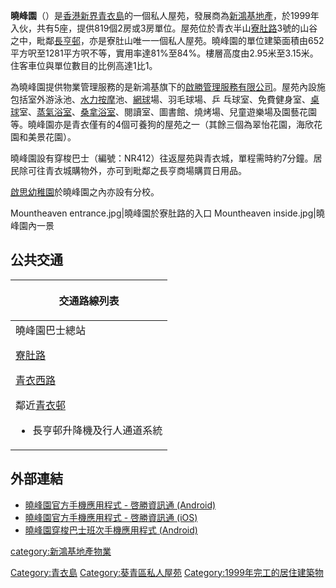 {{Infobox_housinghk
|name=曉峰園<br/>Mount Haven
|photo=Mount Haven.jpg
|phototitle=曉峰園
|address=新界青衣寮肚路3號
|developer=[[新鴻基地產|新鴻基地產]]
|use=住宅
|blocknumber= 5座 
|floornumber=第1座：29層<br/>第2,3座：25層<br/>第5座：20層<br/>第6座：18層
|yearofcompletion=1999年
|facilities=[[會所|住客會所]]
}}

'''曉峰園'''（{{lang-en|Mount Haven}}）是[[香港|香港]][[新界|新界]][[青衣島|青衣島]]的一個私人屋苑，發展商為[[新鴻基地產|新鴻基地產]]，於1999年入伙，共有5座，提供819個2房或3房單位。屋苑位於青衣半山[[寮肚路|寮肚路]]3號的山谷之中，毗鄰[[長亨邨|長亨邨]]，亦是寮肚山唯一一個私人屋苑。曉峰園的單位建築面積由652平方呎至1281平方呎不等，實用率達81%至84%。樓層高度由2.95米至3.15米。住客車位與單位數目的比例高達1比1。

為曉峰園提供物業管理服務的是新鴻基旗下的[[啟勝管理服務|啟勝管理服務有限公司]]。屋苑內設施包括室外游泳池、[[水力按摩|水力按摩]]池、[[網球|網球]]場、羽毛球場、乒 乓球室、免費健身室、[[桌球|桌球]]室、[[蒸氣浴室|蒸氣浴室]]、[[桑拿浴室|桑拿浴室]]、閱讀室、圖書館、燒烤場、兒童遊樂場及園藝花園等。曉峰園亦是青衣僅有的4個可養狗的屋苑之一（其餘三個為翠怡花園，海欣花園和美景花園）。

曉峰園設有穿梭巴士（編號：NR412）往返屋苑與青衣城，單程需時約7分鐘。居民除可往青衣城購物外，亦可到毗鄰之長亨商場購買日用品。

[[啟思幼稚園|啟思幼稚園]]於曉峰園之內亦設有分校。
<gallery>
Mountheaven entrance.jpg|曉峰園於寮肚路的入口
Mountheaven inside.jpg|曉峰園內一景
</gallery>

==公共交通==
{| class="mw-collapsible mw-collapsed wikitable" 
! 交通路線列表
|-
|
;曉峰園巴士總站
{{新界居民巴士簡單列表|NR412}}


;[[寮肚路|寮肚路]]
{{九龍新界巴士簡單列表|42A|42C|42M|43A|43C|43D|242X|248M|N41X|N241|X42C}}
{{過海隧道巴士簡單列表|948|948E}}
{{新界專線小巴簡單列表|402S|405|407|409|409K|409S}}


;[[青衣西路|青衣西路]]
{{九龍新界巴士簡單列表|68E|249X|279X|X42C}}
{{過海隧道巴士簡單列表|948|948E}}
{{大嶼山巴士簡單列表|E21|E31|E32|E42|E42P|N21|N21A|N31}}
{{新界專線小巴簡單列表|140M|308M}}

;鄰近[[青衣邨|青衣邨]]
*長亨邨升降機及行人通道系統
|}

==外部連結==
*[https://play.google.com/store/apps/details?id=com.kaishing.ksapp&hl=zh-tw 曉峰園官方手機應用程式 - 啓勝資訊通 (Android)] {{Wayback|url=https://play.google.com/store/apps/details?id=com.kaishing.ksapp&hl=zh-tw |date=20200329063205 }}
*[https://itunes.apple.com/hk/app/%E5%95%9F%E5%8B%9D%E8%B3%87%E8%A8%8A%E9%80%9A/id586925314?l=zh 曉峰園官方手機應用程式 - 啓勝資訊通 (iOS)]
*[https://play.google.com/store/apps/details?id=com.eebbgg.mounthavenshuttleschedule&hl=zh-tw 曉峰園穿梭巴士班次手機應用程式 (Android)] {{Wayback|url=https://play.google.com/store/apps/details?id=com.eebbgg.mounthavenshuttleschedule&hl=zh-tw |date=20200329063216 }}




{{Shkp}}

[[category:新鴻基地產物業|category:新鴻基地產物業]]
[[Category:青衣島|Category:青衣島]]
[[Category:葵青區私人屋苑|Category:葵青區私人屋苑]]
[[Category:1999年完工的居住建築物|Category:1999年完工的居住建築物]]